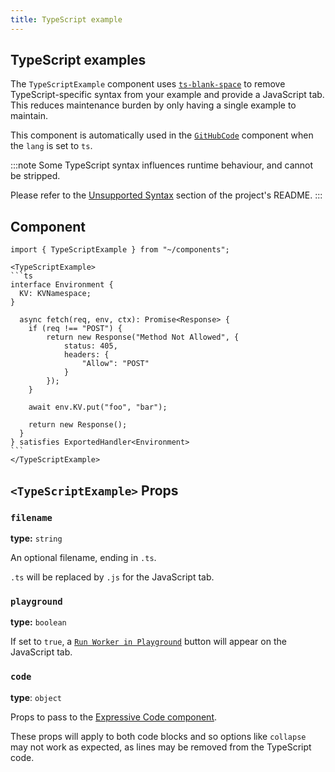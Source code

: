 ```yaml
---
title: TypeScript example
---
```


## TypeScript examples

The `TypeScriptExample` component uses [`ts-blank-space`](https://github.com/bloomberg/ts-blank-space) to remove TypeScript-specific syntax from your example and provide a JavaScript tab. This reduces maintenance burden by only having a single example to maintain.

This component is automatically used in the [`GitHubCode`](/style-guide/components/github-code/) component when the `lang` is set to `ts`.

:::note
Some TypeScript syntax influences runtime behaviour, and cannot be stripped.

Please refer to the [Unsupported Syntax](https://github.com/bloomberg/ts-blank-space?tab=readme-ov-file#unsupported-syntax) section of the project's README.
:::

## Component

````mdx live
import { TypeScriptExample } from "~/components";

<TypeScriptExample>
```ts
interface Environment {
  KV: KVNamespace;
}

  async fetch(req, env, ctx): Promise<Response> {
    if (req !== "POST") {
        return new Response("Method Not Allowed", {
            status: 405,
            headers: {
                "Allow": "POST"
            }
        });
    }

    await env.KV.put("foo", "bar");

    return new Response();
  }
} satisfies ExportedHandler<Environment>
```
</TypeScriptExample>
````


## `<TypeScriptExample>` Props

### `filename`

**type:** `string`

An optional filename, ending in `.ts`.

`.ts` will be replaced by `.js` for the JavaScript tab.

### `playground`

**type:** `boolean`

If set to `true`, a [`Run Worker in Playground`](/style-guide/components/code/#playground) button will appear on the JavaScript tab.

### `code`

**type**: `object`

Props to pass to the [Expressive Code component](https://expressive-code.com/key-features/code-component/).

These props will apply to both code blocks and so options like `collapse` may not work as expected, as lines may be removed from the TypeScript code.